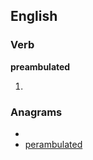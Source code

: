 
==English==

===Verb===
'''preambulated'''

# {{past of|[[preambulate]]}}

===Anagrams===
* {{alphagram|aabdeelmprtu}}
* [[perambulated#English|perambulated]]